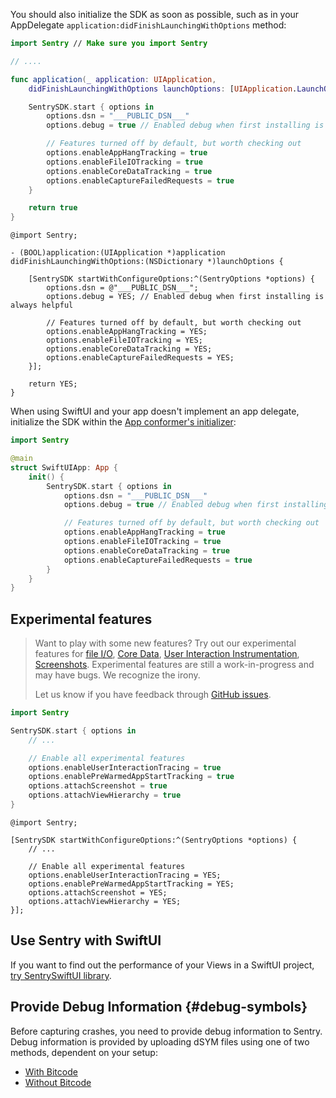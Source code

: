 You should also initialize the SDK as soon as possible, such as in your AppDelegate `application:didFinishLaunchingWithOptions` method:

```swift {tabTitle:Swift}
import Sentry // Make sure you import Sentry

// ....

func application(_ application: UIApplication,
    didFinishLaunchingWithOptions launchOptions: [UIApplication.LaunchOptionsKey: Any]?) -> Bool {

    SentrySDK.start { options in
        options.dsn = "___PUBLIC_DSN___"
        options.debug = true // Enabled debug when first installing is always helpful

        // Features turned off by default, but worth checking out
        options.enableAppHangTracking = true
        options.enableFileIOTracking = true
        options.enableCoreDataTracking = true
        options.enableCaptureFailedRequests = true
    }

    return true
}
```

```objc {tabTitle:Objective-C}
@import Sentry;

- (BOOL)application:(UIApplication *)application didFinishLaunchingWithOptions:(NSDictionary *)launchOptions {

    [SentrySDK startWithConfigureOptions:^(SentryOptions *options) {
        options.dsn = @"___PUBLIC_DSN___";
        options.debug = YES; // Enabled debug when first installing is always helpful

        // Features turned off by default, but worth checking out
        options.enableAppHangTracking = YES;
        options.enableFileIOTracking = YES;
        options.enableCoreDataTracking = YES;
        options.enableCaptureFailedRequests = YES;
    }];

    return YES;
}
```

When using SwiftUI and your app doesn't implement an app delegate, initialize the SDK within the [App conformer's initializer](https://developer.apple.com/documentation/swiftui/app/main()):

```swift
import Sentry

@main
struct SwiftUIApp: App {
    init() {
        SentrySDK.start { options in
            options.dsn = "___PUBLIC_DSN___"
            options.debug = true // Enabled debug when first installing is always helpful

            // Features turned off by default, but worth checking out
            options.enableAppHangTracking = true
            options.enableFileIOTracking = true
            options.enableCoreDataTracking = true
            options.enableCaptureFailedRequests = true
        }
    }
}
```
<!-- You can't write SwiftUI in Objective-C. Therefore no code sample. -->

## Experimental features

> Want to play with some new features? Try out our experimental features for [file I/O](/platforms/apple/performance/instrumentation/automatic-instrumentation/#file-io-instrumentation), [Core Data](/platforms/apple/performance/instrumentation/automatic-instrumentation/#core-data-instrumentation), [User Interaction Instrumentation](/platforms/apple/performance/instrumentation/automatic-instrumentation/#user-interaction-instrumentation), [Screenshots](https://docs.sentry.io/platforms/apple/guides/ios/enriching-events/screenshots/). Experimental features are still a work-in-progress and may have bugs. We recognize the irony.
>
> Let us know if you have feedback through [GitHub issues](https://github.com/getsentry/sentry-cocoa/issues).

```swift {tabTitle:Swift}
import Sentry

SentrySDK.start { options in
    // ...

    // Enable all experimental features
    options.enableUserInteractionTracing = true
    options.enablePreWarmedAppStartTracking = true
    options.attachScreenshot = true
    options.attachViewHierarchy = true
}
```
```objc {tabTitle:Objective-C}
@import Sentry;

[SentrySDK startWithConfigureOptions:^(SentryOptions *options) {
    // ...

    // Enable all experimental features
    options.enableUserInteractionTracing = YES;
    options.enablePreWarmedAppStartTracking = YES;
    options.attachScreenshot = YES;
    options.attachViewHierarchy = YES;
}];
```

## Use Sentry with SwiftUI

If you want to find out the performance of your Views in a SwiftUI project, [try SentrySwiftUI library](/platforms/apple/performance/instrumentation/swiftui-instrumentation).

## Provide Debug Information {#debug-symbols}

Before capturing crashes, you need to provide debug information to Sentry. Debug information is provided by uploading dSYM files using one of two methods, dependent on your setup:

- [With Bitcode](dsym/#dsym-with-bitcode)
- [Without Bitcode](dsym/#dsym-without-bitcode)
